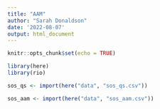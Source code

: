 ```yaml
---
title: "AAM"
author: "Sarah Donaldson"
date: '2022-08-07'
output: html_document
---
```


```r
knitr::opts_chunk$set(echo = TRUE)

library(here)
library(rio)

```

```r

sos_qs <- import(here("data", "sos_qs.csv"))

sos_aam <- import(here("data", "sos_aam.csv"))


```
